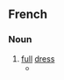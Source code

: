 ==French==

===Noun===
{{fr-noun|head=[[grande]] [[parure]]|f|grandes parures}}

# [[full]] [[dress]]
#* {{rfquote|lang=fr}}